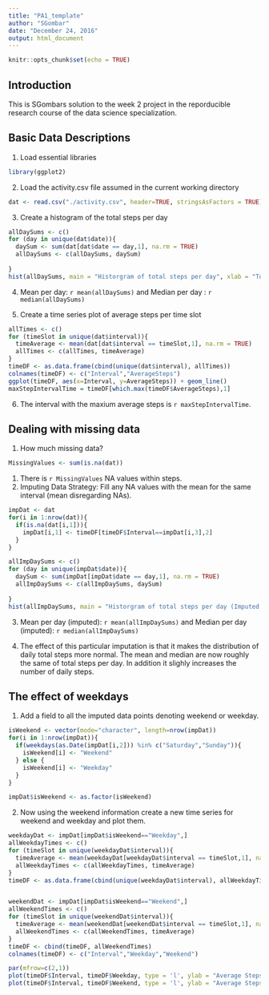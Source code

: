 ```yaml
---
title: "PA1_template"
author: "SGombar"
date: "December 24, 2016"
output: html_document
---
```


```r
knitr::opts_chunk$set(echo = TRUE)
```

## Introduction

This is SGombars solution to the week 2 project in the reporducible research course of the data science specialization.

## Basic Data Descriptions
1. Load essential libraries

```r
library(ggplot2)
```

2. Load the activity.csv file assumed in the current working directory

```r
dat <- read.csv("./activity.csv", header=TRUE, stringsAsFactors = TRUE)
```

3. Create a histogram of the total steps per day
```r
allDaySums <- c()
for (day in unique(dat$date)){
  daySum <- sum(dat[dat$date == day,1], na.rm = TRUE)
  allDaySums <- c(allDaySums, daySum)
  
}
hist(allDaySums, main = "Historgram of total steps per day", xlab = "Total Steps Per Day")
```

4. Mean per day: `r mean(allDaySums)`  and Median per day : `r median(allDaySums)`


5. Create a time series plot of average steps per time slot
```r
allTimes <- c()
for (timeSlot in unique(dat$interval)){
  timeAverage <- mean(dat[dat$interval == timeSlot,1], na.rm = TRUE)
  allTimes <- c(allTimes, timeAverage)
}
timeDF <- as.data.frame(cbind(unique(dat$interval), allTimes))
colnames(timeDF) <- c("Interval","AverageSteps")
ggplot(timeDF, aes(x=Interval, y=AverageSteps)) + geom_line()
maxStepIntervalTime = timeDF[which.max(timeDF$AverageSteps),1]

```


6. The interval with the maxium average steps is `r maxStepIntervalTime`.

## Dealing with missing data
1. How much missing data?
```r
MissingValues <- sum(is.na(dat))
```

1. There is `r MissingValues` NA values within steps.
2. Imputing Data Strategy:  Fill any NA values with the mean for the same interval (mean disregarding NAs).
```r
impDat <- dat
for(i in 1:nrow(dat)){
  if(is.na(dat[i,1])){
    impDat[i,1] <- timeDF[timeDF$Interval==impDat[i,3],2]
  }
}

allImpDaySums <- c()
for (day in unique(impDat$date)){
  daySum <- sum(impDat[impDat$date == day,1], na.rm = TRUE)
  allImpDaySums <- c(allImpDaySums, daySum)
  
}
hist(allImpDaySums, main = "Historgram of total steps per day (Imputed Values)", xlab = "Total Steps Per Day")
```

3. Mean per day (imputed): `r mean(allImpDaySums)`  and Median per day (imputed): `r median(allImpDaySums)`

4. The effect of this particular imputation is that it makes the distribution of daily total steps more normal. The mean and median are now roughly the same of total steps per day.  In addition it slighly increases the number of daily steps.

## The effect of weekdays
1. Add a field to all the imputed data points denoting weekend or weekday.
```r
isWeekend <- vector(mode="character", length=nrow(impDat))
for(i in 1:nrow(impDat)){
  if(weekdays(as.Date(impDat[i,2])) %in% c("Saturday","Sunday")){
    isWeekend[i] <- "Weekend"
  } else {
    isWeekend[i] <- "Weekday"
  }
}

impDat$isWeekend <- as.factor(isWeekend)

```

2. Now using the weekend information create a new time series for weekend and weekday and plot them.
``` r
weekdayDat <- impDat[impDat$isWeekend=="Weekday",]
allWeekdayTimes <- c()
for (timeSlot in unique(weekdayDat$interval)){
  timeAverage <- mean(weekdayDat[weekdayDat$interval == timeSlot,1], na.rm = TRUE)
  allWeekdayTimes <- c(allWeekdayTimes, timeAverage)
}
timeDF <- as.data.frame(cbind(unique(weekdayDat$interval), allWeekdayTimes))


weekendDat <- impDat[impDat$isWeekend=="Weekend",]
allWeekendTimes <- c()
for (timeSlot in unique(weekendDat$interval)){
  timeAverage <- mean(weekendDat[weekendDat$interval == timeSlot,1], na.rm = TRUE)
  allWeekendTimes <- c(allWeekendTimes, timeAverage)
}
timeDF <- cbind(timeDF, allWeekendTimes)
colnames(timeDF) <- c("Interval","Weekday","Weekend")

par(mfrow=c(2,1))
plot(timeDF$Interval, timeDF$Weekday, type = 'l', ylab = "Average Steps", xlab = "Interval", main = "Weekday")
plot(timeDF$Interval, timeDF$Weekend, type = 'l', ylab = "Average Steps", xlab = "Interval", main = "Weekend")
```
